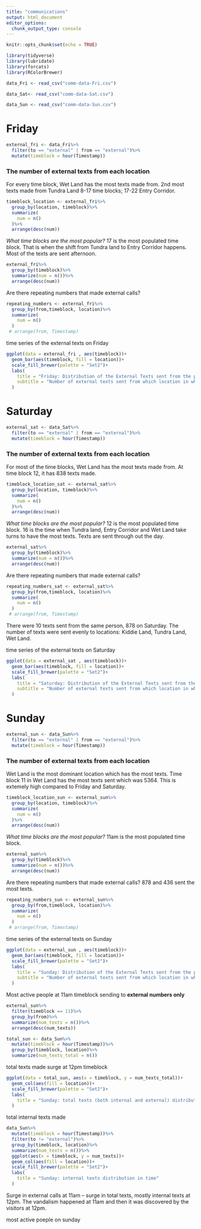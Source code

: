 ```yaml
---
title: "communications"
output: html_document
editor_options: 
  chunk_output_type: console
---
```


```r
knitr::opts_chunk$set(echo = TRUE)
```

```r
library(tidyverse)
library(lubridate)
library(forcats)
library(RColorBrewer)
```


```r
data_Fri <- read_csv("comm-data-Fri.csv")
```

```r
data_Sat<- read_csv("comm-data-Sat.csv")
```

```r
data_Sun <- read_csv("comm-data-Sun.csv")
```

# Friday

```r
external_fri <- data_Fri%>%
  filter(to == "external" | from == "external")%>%
  mutate(timeblock = hour(Timestamp))
```

### The number of external texts from each location

For every time block, Wet Land has the most texts made from. 2nd most texts made from Tundra Land 8-17 time blocks; 17-22 Entry Corridor.
```r
timeblock_location <- external_fri%>%
  group_by(location, timeblock)%>%
  summarize(
    num = n()
  )%>%
  arrange(desc(num))
```

*What time blocks are the most popular?*
17 is the most populated time block. That is when the shift from Tundra land to Entry Corridor happens. Most of the texts are sent afternoon.

```r
external_fri%>%
  group_by(timeblock)%>%
  summarize(num = n())%>%
  arrange(desc(num))
```


Are there repeating numbers that made external calls?



```r
repeating_numbers <- external_fri%>%
  group_by(from,timeblock, location)%>%
  summarize(
    num = n()
  )
 # arrange(from, Timestamp)
```

time series of the external texts on Friday

```r
ggplot(data = external_fri , aes(timeblock))+
  geom_bar(aes(timeblock, fill = location))+
  scale_fill_brewer(palette = "Set2")+
  labs(
    title = "Friday: Distribution of the External Texts sent from the park",
    subtitle = "Number of external texts sent from which location in which time period"
  )
```


# Saturday


```r
external_sat <- data_Sat%>%
  filter(to == "external" | from == "external")%>%
  mutate(timeblock = hour(Timestamp))
```

### The number of external texts from each location
For most of the time blocks, Wet Land has the most texts made from. At time block 12, it has 838 texts made.


```r
timeblock_location_sat <- external_sat%>%
  group_by(location, timeblock)%>%
  summarize(
    num = n()
  )%>%
  arrange(desc(num))
```

*What time blocks are the most popular?*
12 is the most populated time block. 16 is the time when Tundra land, Entry Corridor and Wet Land take turns to  have the most texts. Texts are sent through out the day.

```r
external_sat%>%
  group_by(timeblock)%>%
  summarize(num = n())%>%
  arrange(desc(num))
```

Are there repeating numbers that made external calls?

```r
repeating_numbers_sat <- external_sat%>%
  group_by(from,timeblock, location)%>%
  summarize(
    num = n()
  )
 # arrange(from, Timestamp)
```

There were 10 texts sent from the same person, 878 on Saturday. The number of texts were sent evenly to locations: Kiddie Land, Tundra Land, Wet Land. 

time series of the external texts on Saturday
```r
ggplot(data = external_sat , aes(timeblock))+
  geom_bar(aes(timeblock, fill = location))+
  scale_fill_brewer(palette = "Set2")+
  labs(
    title = "Saturday: Distribution of the External Texts sent from the park",
    subtitle = "Number of external texts sent from which location in which time period"
  )
```


# Sunday

```r
external_sun <- data_Sun%>%
  filter(to == "external" | from == "external")%>%
  mutate(timeblock = hour(Timestamp))
```

### The number of external texts from each location
Wet Land is the most dominant location which has the most texts. Time block 11 in Wet Land has the most texts sent which was 5364. This is extemely high compared to Friday and Saturday.
```r
timeblock_location_sun <- external_sun%>%
  group_by(location, timeblock)%>%
  summarize(
    num = n()
  )%>%
  arrange(desc(num))
```

*What time blocks are the most popular?*
11am is the most populated time block.

```r
external_sun%>%
  group_by(timeblock)%>%
  summarize(num = n())%>%
  arrange(desc(num))
```

Are there repeating numbers that made external calls?
878 and 436 sent the most texts.
```r
repeating_numbers_sun <- external_sun%>%
  group_by(from,timeblock, location)%>%
  summarize(
    num = n()
  )
 # arrange(from, Timestamp)
```


time series of the external texts on Sunday

```r
ggplot(data = external_sun , aes(timeblock))+
  geom_bar(aes(timeblock, fill = location))+
  scale_fill_brewer(palette = "Set2")+
  labs(
    title = "Sunday: Distribution of the External Texts sent from the park",
    subtitle = "Number of external texts sent from which location in which time period"
  )
```

Most active people at 11am timeblock sending to **external numbers only**

```r
external_sun%>%
  filter(timeblock == 11)%>%
  group_by(from)%>%
  summarize(num_texts = n())%>%
  arrange(desc(num_texts))
```

```r
total_sun <- data_Sun%>%
  mutate(timeblock = hour(Timestamp))%>%
  group_by(timeblock, location)%>%
  summarize(num_texts_total = n())
```

total texts made surge at 12pm timeblock
```r
ggplot(data = total_sun, aes(x = timeblock, y = num_texts_total))+
  geom_col(aes(fill = location))+
  scale_fill_brewer(palette = "Set2")+
  labs(
    title = "Sunday: total texts (both internal and external) distribution around time"
  )
```

total internal texts made
```r
data_Sun%>%
  mutate(timeblock = hour(Timestamp))%>%
  filter(to != "external")%>%
  group_by(timeblock, location)%>%
  summarize(num_texts = n())%>%
  ggplot(aes(x = timeblock, y = num_texts))+
  geom_col(aes(fill = location))+
  scale_fill_brewer(palette = "Set2")+
  labs(
    title = "Sunday: internal texts distribution in time"
  )
```

Surge in external calls at 11am -- surge in total texts, mostly internal texts at 12pm. The vandalism happened at 11am and then it was discovered by the visitors at 12pm.


most active poeple on sunday
